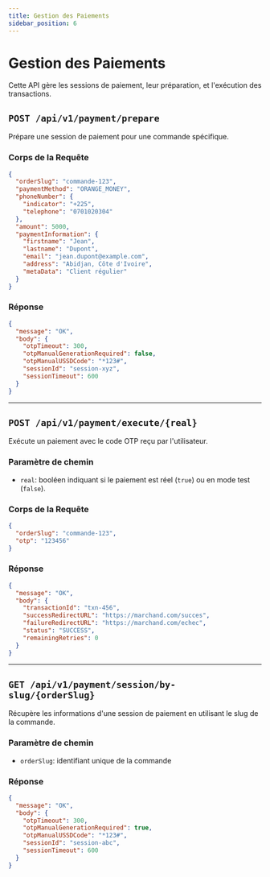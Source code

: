 ```yaml
---
title: Gestion des Paiements
sidebar_position: 6
---
```


# Gestion des Paiements

Cette API gère les sessions de paiement, leur préparation, et l'exécution des transactions.

## `POST /api/v1/payment/prepare`

Prépare une session de paiement pour une commande spécifique.

### Corps de la Requête

```json
{
  "orderSlug": "commande-123",
  "paymentMethod": "ORANGE_MONEY",
  "phoneNumber": {
    "indicator": "+225",
    "telephone": "0701020304"
  },
  "amount": 5000,
  "paymentInformation": {
    "firstname": "Jean",
    "lastname": "Dupont",
    "email": "jean.dupont@example.com",
    "address": "Abidjan, Côte d'Ivoire",
    "metaData": "Client régulier"
  }
}
```

### Réponse

```json
{
  "message": "OK",
  "body": {
    "otpTimeout": 300,
    "otpManualGenerationRequired": false,
    "otpManualUSSDCode": "*123#",
    "sessionId": "session-xyz",
    "sessionTimeout": 600
  }
}
```

---

## `POST /api/v1/payment/execute/{real}`

Exécute un paiement avec le code OTP reçu par l'utilisateur.

### Paramètre de chemin

* `real`: booléen indiquant si le paiement est réel (`true`) ou en mode test (`false`).

### Corps de la Requête

```json
{
  "orderSlug": "commande-123",
  "otp": "123456"
}
```

### Réponse

```json
{
  "message": "OK",
  "body": {
    "transactionId": "txn-456",
    "successRedirectURL": "https://marchand.com/succes",
    "failureRedirectURL": "https://marchand.com/echec",
    "status": "SUCCESS",
    "remainingRetries": 0
  }
}
```

---

## `GET /api/v1/payment/session/by-slug/{orderSlug}`

Récupère les informations d'une session de paiement en utilisant le slug de la commande.

### Paramètre de chemin

* `orderSlug`: identifiant unique de la commande

### Réponse

```json
{
  "message": "OK",
  "body": {
    "otpTimeout": 300,
    "otpManualGenerationRequired": true,
    "otpManualUSSDCode": "*123#",
    "sessionId": "session-abc",
    "sessionTimeout": 600
  }
}
```
